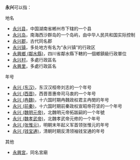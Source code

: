 '''永兴'''可以指：

;地名
* [[永兴县|永兴县]]，中国湖南省郴州市下辖的一个县
* [[永兴岛|永兴岛]]，南海西沙群岛的一个岛屿，由中华人民共和国实际控制
* [[永兴郡|永兴郡]]，古代同名郡
* [[永兴镇|永兴镇]]，多处地方有名为“永兴镇”的行政区
* [[永興鄉_(鄰水縣)|永興鄉 (鄰水縣)]]，四川省鄰水縣下轄的一個鄉鎮級行政單位
* [[永兴村|永兴村]]，多處行政區名
* [[永興里|永興里]]，多處行政區名

;年号
* [[永兴_(东汉)|永兴 (东汉)]]，东汉汉桓帝刘志的一个年号
* [[永兴_(西晋)|永兴 (西晋)]]，西晋晋惠帝司马衷的一个年号
* [[永兴_(冉魏)|永兴 (冉魏)]]，十六国时期冉魏政权君主冉閔的年号
* [[永兴_(前秦)|永兴 (前秦)]]，十六国时期前秦政权宣昭帝苻坚的一个年号
* [[永兴_(魏明元帝)|永兴 (魏明元帝)]]，北魏明元帝拓跋嗣的一个年號
* [[永兴_(魏孝武帝)|永兴 (魏孝武帝)]]，北魏孝武帝元修的一个年号
* [[永兴_(张惟元)|永兴 (张惟元)]]，明朝末年起义军首领张惟元的年号
* [[永兴_(钱宝通)|永兴 (钱宝通)]]，清朝时期反清领袖钱宝通的年号

;其他
* [[永興宮|永興宮]]，同名宮廟
{{Disambiguation|Cat=二字亞洲相關消歧義}}